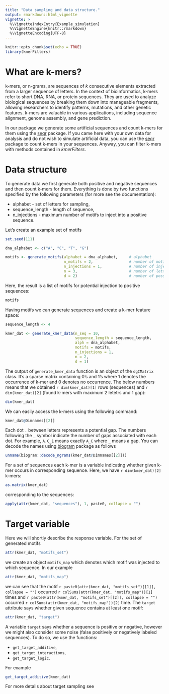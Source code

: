 ```yaml
---
title: "Data sampling and data structure."
output: rmarkdown::html_vignette
vignette: >
  %\VignetteIndexEntry{Example_simulation}
  %\VignetteEngine{knitr::rmarkdown}
  %\VignetteEncoding{UTF-8}
---
```



```r
knitr::opts_chunk$set(echo = TRUE)
library(kmerFilters)
```

# What are k-mers?

k-mers, or n-grams, are sequences of $k$ consecutive elements extracted from a larger sequence of letters. In the context of bioinformatics, k-mers refer to short DNA, RNA, or protein sequences. They are used to analyze biological sequences by breaking them down into manageable fragments, allowing researchers to identify patterns, mutations, and other genetic features. k-mers are valuable in various applications, including sequence alignment, genome assembly, and gene prediction. 

In our package we generate some artificial sequences and count k-mers for them using the [seqr](https://github.com/slowikj/seqR) package. If you came here with your own data for analysis and do not wish to simulate artificial data, you can use the [seqr](https://github.com/slowikj/seqR) package to count k-mers in your sequences. Anyway, you can filter k-mers with methods contained in *kmerFilters*.

# Data structure

To generate data we first generate both positive and negative sequences and then count k-mers for them. Everything is done by two functions specified by the following parameters (for more see the documentation):

- alphabet - set of letters for sampling,
- sequence_length - length of sequence,
- n_injections - maximum number of motifs to inject into a positive sequence.

Let's create an example set of motifs

```r
set.seed(111)

dna_alphabet <- c("A", "C", "T", "G")

motifs <- generate_motifs(alphabet = dna_alphabet,     # alphabet
                          n_motifs = 2,                # number of motifs
                          n_injections = 1,            # number of injections
                          n = 3,                       # number of letters
                          d = 2)                       # number of possible gaps
```


Here, the result is a list of motifs for potential injection to positive sequences:

```r
motifs
```

Having motifs we can generate sequences and create a k-mer feature space:

```r
sequence_length <- 4

kmer_dat <- generate_kmer_data(n_seq = 10, 
                               sequence_length = sequence_length, 
                               alph = dna_alphabet,
                               motifs = motifs, 
                               n_injections = 1,
                               n = 2,
                               d = 1)
```
The output of `generate_kmer_data` function is an object of the `dgCMatrix` class. It's a sparse matrix containing 0's and 1's where 1 denotes the occurrence of k-mer and 0 denotes no occurrence. The below numbers means that we obtained `r dim(kmer_dat)[1]` rows (sequences) and `r dim(kmer_dat)[2]` (found k-mers with maximum 2 letetrs and 1 gap):

```r
dim(kmer_dat)
```


We can easily access the k-mers using the following command:

```r
kmer_dat@Dimnames[[2]]
```

Each dot `.` between letters represents a potential gap. The numbers following the `_` symbol indicate the number of gaps associated with each dot. For example, `A.C_1` means exactly $\texttt{A_C}$ where $\texttt{_}$ means a gap. You can decode the names using [biogram](https://github.com/michbur/biogram) package as follows

```r
unname(biogram::decode_ngrams(kmer_dat@Dimnames[[2]]))
```


For a set of sequences each k-mer is a variable indicating whether given k-mer occurs in corresponding sequence. Here, we have `r dim(kmer_dat)[2]` k-mers:

```r
as.matrix(kmer_dat)
```

corresponding to the sequences:

```r
apply(attr(kmer_dat, "sequences"), 1, paste0, collapse = "")
```


# Target variable

Here we will shortly describe the response variable. For the set of generated motifs 

```r
attr(kmer_dat, "motifs_set")
```
we create an object `motifs_map` which denotes which motif was injected to which sequence. In our example


```r
attr(kmer_dat, "motifs_map")
```
we can see that the motif `r paste0(attr(kmer_dat, "motifs_set")[[1]], collapse = "")` occurred
`r colSums(attr(kmer_dat, "motifs_map"))[1]` times and `r paste0(attr(kmer_dat, "motifs_set")[[2]], collapse = "")` occurred `r colSums(attr(kmer_dat, "motifs_map"))[2]` time. The `target` attribute says whether given sequence contains at least one motif:

```r
attr(kmer_dat, "target")
```
A variable `target` says whether a sequence is positive or negative, however we might also consider some noise (false positively or negatively labeled sequences). To do so, we use the functions:

- `get_target_additive`,
- `get_target_interactions`,
- `get_target_logic`.

For example

```r
get_target_additive(kmer_dat)
```
For more details about target sampling see 






